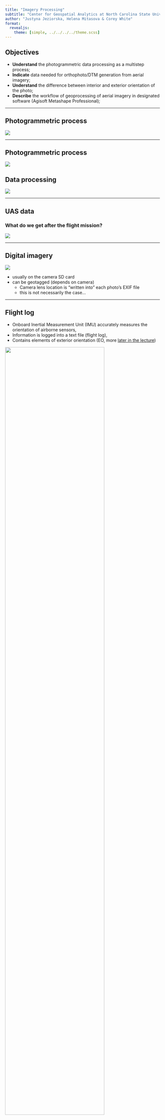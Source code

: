 ```yaml
---
title: "Imagery Processing"
subtitle: "Center for Geospatial Analytics at North Carolina State University"
author: "Justyna Jeziorska, Helena Mitasova & Corey White"
format:
  revealjs:
    theme: [simple, ../../../../theme.scss]
---
```


## Objectives

- **Understand** the photogrammetric data processing as a multistep process;
- **Indicate** data needed for orthophoto/DTM generation from aerial imagery;
- **Understand** the difference between interior and exterior orientation of the photo;
- **Describe** the workflow of geoprocessing of aerial imagery in designated software (Agisoft Metashape Professional);

---

## Photogrammetric process

![](../images/photogrammetric_proces.webp)

---

## Photogrammetric process

![](../images/flowchart_processing.webp)

## Data processing

![](../images/flowchart_processing_plain.webp)

---

## UAS data 

### What do we get after the flight mission?

![](../images/uas_data.webp)

---

## Digital imagery

![](../images/digital_imagery.webp)

- usually on the camera SD card
- can be geotagged (depends on camera)
    - Camera lens location is "written into" each photo's EXIF file
    - this is not necessarily the case...

---

## Flight log

- Onboard Inertial Measurement Unit (IMU) accurately measures the orientation of airborne sensors,
- Information is logged into a text file (flight log),
- Contains elements of exterior orientation (EO, more [later in the lecture](./2017_Imagery_Processing.html#/18))

![](../images/log.webp){ width=80% }

---

## GCP coordinates

::: {.columns}
::: {.column width="50%"}

- Measured by GPS coordinates of the panels set before the flight
- Photo ID points (distinguishable ground features) can be surveyed later on 
- It is important to know the GCPs coordinate system (spatial reference system)

::: 
::: {.column width="50%"}

![](../images/GCPs.webp)

::: 
::: 

---

## Spatial reference system {.smaller}

::: {.columns}
::: {.column width="50%"}

- Defines how the two-dimensional, projected map in your GIS is related to real places on the earth
- It is crucial to know what is your data reference system!

::: 
::: {.column width="50%"}

![](../images/projection.webp){ width=60% }

::: 
::: 

- There are global map projections, but most map projections are created and optimized to project smaller areas of the earth’s surface
- There are two different types of coordinate reference systems: Geographic Coordinate Systems and Projected Coordinate Systems
- [Spatial reference list (EPSG codes for coordinate reference systems)](http://spatialreference.org/ref/epsg/)

---

## UAS data processing outputs

### What do we get after processing the data?

![](../images/processing_outputs.webp)

---

## Orthophoto

::: {.columns}
::: {.column width="50%"}

- Aerial imagery geometrically corrected ("orthorectified") such that the scale is uniform
- Raster: consists of red, green, and blue bands

::: 
::: {.column width="50%"}

![](../images/ortho_example.webp)

::: 
::: 

---

## Digital Surface Model {.smaller}



- **DEM/DTM - Digital Elevation Model / Digital Terrain Model**
    - Representation of a terrain's elevation
    - Bare-earth raster grid
- **DSM - Digital Surface Model** 
    - Representation of a visible surface
    - Captures the natural and built features on the Earth’s surface

![](../images/dtm_dsm.webp){ width=100% }

---

## Pointcloud

- Representation of the external surface of an object
- Set of vertices in a three-dimensional coordinate system
- Vector or raster?
- Dale Lutz once said, "point cloud is a badly behaved raster"

::: {.columns}
::: {.column width="50%"}

![](../images/pointclouds.webp)

::: 
::: {.column width="50%"}

![](../images/Point_cloud_torus.webp)

::: 
::: 

---

## Multiple-view geometry

- **Scene geometry (structure):**  
  Given 2D point matches in two or more images, where are the corresponding points in 3D?
- **Correspondence (stereo matching):**  
  Given a point in just one image, how does it constrain the position of the corresponding point in another image?
- **Camera geometry (motion):**  
  Given a set of corresponding points in two or more images, what are the camera matrices for these views?

---

## What do we need?

1. Digital **imagery**;
2. (Digital elevation model or topographic dataset);
3. Exterior **orientation parameters** from aerial triangulation or IMU;
4. (Camera calibration report);
5. (Ground Control Points parameters);
6. Photogrammetric **processing software** that utilizes collinearity equations.

<p class="small">Items in brackets are optional</p>

---

## Digital imagery {.smaller}

![](../images/digital_imagery.webp)

::: {.columns}
::: {.column width="50%"}

![](../images/multiview.webp)

::: 
::: {.column width="50%"}

![](../images/camera_sensor.webp){ width=80% }

::: 
::: 

---

<!-- ## Digital Elevation Model {.smaller}

::: {.columns}
::: {.column width="50%"}

![](../images/disortion.webp)

::: 
::: {.column width="50%"}

**In the past:** Shape of the ground surface must be known in order to remove the effects of relief displacement

**Now:** Computed automatically by Structure from Motion

::: 
::: 

--- -->

## Structure from Motion (SfM) {.smaller}

::: {.columns}
::: {.column width="50%"}

- Range imaging technique
- Process of estimating 3D structures from 2D image sequences
- May be coupled with local motion signals

::: 
::: {.column width="50%"}

![](../images/sfm_explained.webp)

::: 
::: 

---

## Exterior orientation (EO) {.smaller}

**EO =** Position and orientation in the object space

6 elements **necessary** for any photogrammetric processing:

::: {.columns}
::: {.column width="50%"}

- X, Y, and Z of the exposure station position (latitude, longitude, and altitude of the camera)
- Angular orientation: ω, φ, and κ (yaw, pitch, and roll)

::: 
::: {.column width="50%"}

![](../images/orientation.webp)

::: 
::: 

---

## Flight log {.smaller}

- Log file contains elements of exterior orientation that are measured by onboard Inertial Measurement Unit (IMU) and written into a text file

![](../images/log.webp){ width=60% }

- Sometimes (most DJI products) exterior orientation parameters are saved in photos' EXIF file
- Log contains information about the location of the camera, not the location of the depicted object - [more info in this section of lecture 3](./HM_Photogrammetry_and_SfM.html#/25)

---

## Interior orientation {.smaller}

::: {.columns}
::: {.column width="50%"}

- In the past: camera calibration report
- Now: Self-calibration (auto-calibration) is the process of determining intrinsic camera parameters directly from uncalibrated images

::: 
::: {.column width="50%"}

![](../images/interior_orientation.webp)

::: 
::: 

- Can be automatically derived using Structure from Motion (SfM) methods

---

## Ground Control Points {.smaller}

::: {.columns}
::: {.column width="50%"}

- **GCP** - Target in the project area with known 3 coordinates (X, Y, Z or lat, long, alt)
- For more information about placing targets and importance of GCPs see [this section of lecture 3](./HM_Photogrammetry_and_SfM.html#/30)
- For more information about processing the data with GCPs see [intro to the assignment](./2017_Imagery_Processing_assignment_intro.html)

::: 
::: {.column width="50%"}

![](../images/GCP_girls.webp)

::: 
::: 

---

## Processing options

![](../images/processing_options.webp)

---

## Processing options

Everything boils down to... money (and time)

- What is my starting budget and equipment?
- How frequently will I fly?
- Do I have the experience/training necessary for processing (or am I able to hire people who do)?
- Do I have time to process the data by myself?

---

## Processing options - software

- [Agisoft Metashape](http://www.agisoft.com/)
- [Pix4D](https://pix4d.com/)
- [Trimble Business Center](http://uas.trimble.com/tbc-am) - Aerial Photogrammetry Module
- [Drone2Map (ESRI)](http://www.esri.com/products/drone2map)
- [DroneMapper](https://dronemapper.com/)
- [OpenDroneMap](http://opendronemap.org/)
- many many more...

---

<!-- ## Agisoft Metashape Professional {.smaller}

::: {.columns}
::: {.column width="50%"}

- Image-based solution aimed at creating 3D content from still images
- Operates with arbitrary images and is efficient in both controlled and uncontrolled conditions
- Both image alignment and 3D model reconstruction are fully automated

::: 
::: {.column width="50%"}

- [Installer](http://www.agisoft.com/downloads/installer/)
- [Manual](https://www.agisoft.com/pdf/metashape-pro_1_5_en.pdf)
- Tutorials for:
  - [Orthophoto and DSM generation with GCPs](http://www.agisoft.com/pdf/PS_1.3%20-Tutorial%20%28BL%29%20-%20Orthophoto,%20DEM%20%28GCPs%29.pdf)
  - [Dense Cloud Classification & DTM Generation](https://agisoft.freshdesk.com/support/solutions/articles/31000148866-dense-cloud-classification)
  - [DEM based Measurements](https://agisoft.freshdesk.com/support/solutions/articles/31000148884-dem-based-measurements-)
- [YouTube channel](https://www.youtube.com/channel/UCPheXwPeFLnWHo8u4ksSH7w)

![](../images/Agisoft_Logo.webp){ width=30% }

::: 
::: 

---

## Processing workflow {.smaller}

![](../images/flowchart_processing_plain.webp)

### Preprocessing stage:

![](../images/flowchart_processing_pre.webp)

- Loading photos into Metashape
- Inspecting loaded images, removing unnecessary images

---

## Processing workflow {.smaller}

### Processing stage:

![](../images/flowchart_processing_exporting.webp)

1. Aligning photos
2. Building dense point cloud
    - (optional: editing dense point cloud)
3. Building mesh (3D polygonal model)
    - (optional: editing mesh)
4. Generating texture
5. Building DSM and orthomosaic

---

## Exporting results

![](../images/flowchart_processing_ex.webp)

![](../images/processing_outputs.webp)

---

## Preprocessing

- Loading photos
- Loading camera positions (flight log)
- If the EO is in the photos EXIF file, the parameters will load automatically

![](../images/camera_positions.webp){ width=70% }

---

## Aligning photos {.smaller}

At this stage, Agisoft Metashape implements SfM algorithms to monitor the movement of features through a sequence of multiple images:

::: {.columns}
::: {.column width="50%"}

- Obtains the relative location of the acquisition positions
- Refines camera calibration parameters
- **Sparse point cloud** and a set of **camera positions** are formed

::: 
::: {.column width="50%"}

![](../images/aligning_photos_funny.webp){ width=60% }

::: 
::: 

---

## Bundle Block Adjustment {.smaller}

::: {.columns}
::: {.column width="50%"}

- Non-linear method for refining structure and motion
- Minimizing reprojection error
- Detecting image feature points (i.e., various geometrical similarities such as object edges or other specific details)

::: 
::: {.column width="50%"}

![](../images/bundle_block_adjustment.webp)

::: 
::: 

---

## Bundle Block Adjustment {.smaller}

::: {.columns}
::: {.column width="50%"}

- Subsequently monitoring the movement of those points throughout the sequence of multiple images
- Using this information as input, the locations of those feature points can be estimated and rendered as a sparse 3D point cloud

::: 
::: {.column width="50%"}

![](../images/Bundle_Block_Adjustment2.webp)

::: 
::: 

---

## Aligning cameras in Metashape {.smaller}

::: {.columns}
::: {.column width="50%"}

![](../images/aligned_photos.webp){ width=58.5% }

::: 
::: {.column width="50%"}

![](../images/sparse_cloud.webp){ width=39% }

<p class="small"><strong>Sparse point cloud</strong> generation</p>

::: 
::: 

**Accuracy**

- **High** accuracy setting > more accurate camera position estimates (time-consuming)
- **Low** accuracy setting > rough camera positions

---

## Building dense point cloud {.smaller}

At the stage of dense point cloud generation, Agisoft calculates depth maps for every image

- Quality: **Highest, High, Medium, Low, Lower** > the higher quality, the more accurate camera position estimates, but the process is more time-consuming

![](../images/sparse_cloud.webp){ width=40% }

![](../images/arrows.webp){ width=10% }

![](../images/dense_cloud.webp){ width=40% }

---

## Building dense point cloud {.smaller}

### Depth Filtering modes

Algorithms sorting outliers (due to some factors, like poor texture of some elements of the scene, noisy or badly focused images)

- **Mild** depth filtering mode > for **complex geometry** (numerous small details on the foreground), for important features not to be sorted out
- **Aggressive** depth filtering mode > sorting out most of the outliers
- **Moderate** depth filtering mode > results in between the Mild and Aggressive

---

## Optional: Editing dense point cloud {.smaller}

::: {.columns}
::: {.column width=60%"}

- Manual points removal
- Automatic filtering based on applied masks
- Sparse cloud only:
  - Reducing the number of points in the cloud by setting tie point per photo limit
  - Automatic filtering based on:
    - Reprojection error
    - Reconstruction uncertainty
    - Image count

::: 
::: {.column width="40%"}

![](../images/editing_pointcloud.webp)

::: 
::: 

---

## Building mesh {.smaller}

::: {.columns}
::: {.column width="50%"}

- **Arbitrary** > for modeling of any kind of object
  - Should be selected for closed objects (statues, buildings, etc.)
  - Memory consumption: high

::: 
::: {.column width="50%"}

![](../images/mesh.webp){ width=65% }

::: 
::: 

::: {.columns}
::: {.column width="50%"}

- **High field** > for modeling of planar surfaces
  - Should be selected for aerial photography
  - Memory consumption: low
  - Allows for larger data sets processing

::: 
::: 

---

## Building mesh {.smaller}

::: {.columns}
::: {.column width="50%"}

- **Source data** > the source for the mesh generation
  - **Sparse cloud** > fast 3D model generation (low quality)
  - **Dense cloud** > high-quality output based on the previously reconstructed dense point cloud
- **Face count** > the maximum face count in the final mesh

::: 
::: {.column width="50%"}

![](../images/mesh_low.webp)

![](../images/mesh_high.webp)

::: 
::: 

---

## Optional: Editing mesh {.smaller}

::: {.columns}
::: {.column width="50%"}

- **Close Holes tool** > repairs your model if the reconstruction procedure resulted in a mesh with several holes, due to **insufficient image overlap**
  - Necessary step for **volumes calculation**

::: 
::: {.column width="50%"}

![](../images/close_holes.webp)

::: 
::: 

- **Decimation tool** > decreases the geometric resolution of the model by replacing a high-resolution mesh with a lower resolution one

---

## Optional: Editing mesh {.smaller}

::: {.columns}
::: {.column width="60%"}

- **Automatic filtering** based on specified criteria:
  - Connected component size
  - Polygon size
- Manual polygon removal
- Fixing mesh topology
- **Editing mesh in the external program**
  - Export mesh for editing in the external program
  - Import edited mesh

::: 
::: {.column width="40%"}

![](../images/mesh_editing.webp){ width=80% }

![](../images/mesh_editing2.webp){ width=80% }

::: 
::: 

---

## Generating texture {.smaller}

- Determines how the object texture will be packed in the texture atlas
- Affects the quality of the final model

::: {.columns}
::: {.column width="50%"}

![](../images/texture.webp){ width=80% }

::: 
::: {.column width="50%"}

- **Texture mapping modes:**
  - Generic
  - Adaptive orthophoto
  - Orthophoto
  - Spherical
  - Single photo
  - Keep uv

::: 
::: 

---

## Texture mapping modes {.smaller}

### Generic

- Creates as uniform texture as possible

### Adaptive orthophoto

- The object surface split into the flat part and vertical regions
- The flat part of the surface textured using the orthographic projection, 
  while vertical regions textured separately to maintain accurate texture representation in such regions
- More compact texture representation for nearly planar scenes + good texture quality 
  for vertical surfaces

---

## Texture mapping modes {.smaller}

#### Orthophoto

- The whole object surface textured in the orthographic projection
- Even more compact texture representation than the Adaptive orthophoto at
  the expense of texture quality in vertical regions

#### Spherical

- Only for objects that have a ball-like form

#### Single photo

- Texture from a single photo (photo can be selected from 'Texture from' list)

#### Keep uv

- Generates texture atlas using current texture parametrization; Rebuilding current texture with different resolution or generating
  the atlas parametrized in the external software

---

## Generating DSM {.smaller}

::: {.columns}
::: {.column width="50%"}

![](../images/build_DEM.webp)

::: 
::: {.column width="50%"}

### Parameters {.smaller}

- **Source data:** Dense point cloud
- **Interpolation**
  - Disabled: leads to accurate reconstruction results since only areas corresponding to dense point cloud points are reconstructed
  - Enabled (recommended): Interpolation mode - Agisoft will calculate DEM for all areas of the scene that are visible on at least one image.

::: 
::: 

---

## Generating orthophoto {.smaller}

::: {.columns}
::: {.column width="40%"}

![](../images/build_ortho.webp){ width=70% }

::: 
::: {.column width="60%"}

### Parameters

- **Surface:** DEM
- **Blending mode**
  - Mosaic (default): Implements an approach with data division into several frequency domains, which are blended independently
  - Average: Uses the weighted average value of all pixels from individual photos
  - Disabled: The color value for the pixel is taken from the photo with the camera view being almost along the normal to the reconstructed surface in that point.

::: 
::: 

---

## Exporting results & saving intermediate results

#### Orthophoto export

::: {.columns}
::: {.column width="50%"}

![](../images/ortho_example.webp)

::: 
::: 

---

## Exporting results & saving intermediate results

#### DEM export

::: {.columns}
::: {.column width="50%"}

![](../images/DSM.webp){ width=150% }

::: 
::: 

---

## Exporting results & saving intermediate results

#### 3D model export

::: {.columns}
::: {.column width="50%"}

![](../images/sketchfab.webp){ width=72% }

::: 
::: 

---

## Exporting results & saving intermediate results

#### Point cloud export

::: {.columns}
::: {.column width="50%"}

![](../images/pointcloud.webp)

::: 
::: 

---

## Exporting results & saving intermediate results {.smaller}

### Processing report generation

::: {.columns}
::: {.column width="50%"}

![](../images/report_1.webp){ width=60% }

![](../images/report_2.webp){ width=60% }

::: 
::: 

---

## Processing report {.smaller}

::: {.columns}
::: {.column width="60%"}

### Includes:

- Orthophoto and digital elevation model sketch
- Camera parameters and survey scheme
- Tie points data export (matching points and panoramas)
- Image overlap statistics
- Camera positioning error estimates
- Ground control point error estimates

::: 
::: {.column width="40%"}

![](../images/Agisoft_report.webp){ width=90% }

::: 
::: 

---

## Batch processing

![](../images/Agisoft_batch.webp)

---

## Quality processing with GCPs {.smaller}

- Marker positions are defined by their projections on the source photos
- After optimizing alignment based on markers, Point cloud generation and other steps need to be performed
  - Used for:
    - Setting up a coordinate system
    - Photo alignment optimization
    - Measuring distances and volumes
    - Marker-based chunk alignment
- More on GCP placing and processing in Agisoft see [intro to the assignment](./2017_Imagery_Processing_assignment_intro.html)

--- -->

## What did we learn?

- What is a general workflow for UAS imagery processing
- How do we transform UAS data into orthophoto, DSM, 3D model, and point cloud
<!-- - How to process the data in Agisoft Metashape Professional and how to set proper parameters in the program -->
